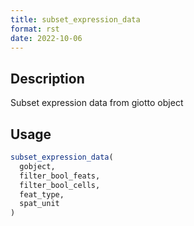 ```yaml
--- 
title: subset_expression_data 
format: rst 
date: 2022-10-06 
--- 
```


## Description

Subset expression data from giotto object


## Usage

```r
subset_expression_data(
  gobject,
  filter_bool_feats,
  filter_bool_cells,
  feat_type,
  spat_unit
)
```


